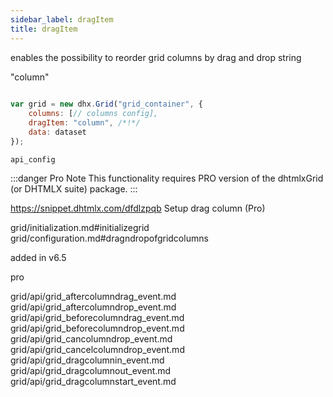 ```yaml
---
sidebar_label: dragItem
title: dragItem
---
```



          


<Short>
 enables the possibility to reorder grid columns by drag and drop



</Short>



<Type>
 string


</Type>


 "column"



~~~js
 
var grid = new dhx.Grid("grid_container", {
    columns: [// columns config],
    dragItem: "column", /*!*/ 
    data: dataset
});


~~~
	api_config

<Descr>
 
:::danger Pro Note
This functionality requires PRO version of the dhtmlxGrid (or DHTMLX suite) package.
:::


</Descr>


 https://snippet.dhtmlx.com/dfdlzpqb	Setup drag column (Pro)

 
grid/initialization.md#initializegrid
grid/configuration.md#dragndropofgridcolumns


 added in v6.5

 pro


grid/api/grid_aftercolumndrag_event.md
grid/api/grid_aftercolumndrop_event.md
grid/api/grid_beforecolumndrag_event.md
grid/api/grid_beforecolumndrop_event.md
grid/api/grid_cancolumndrop_event.md
grid/api/grid_cancelcolumndrop_event.md
grid/api/grid_dragcolumnin_event.md
grid/api/grid_dragcolumnout_event.md
grid/api/grid_dragcolumnstart_event.md